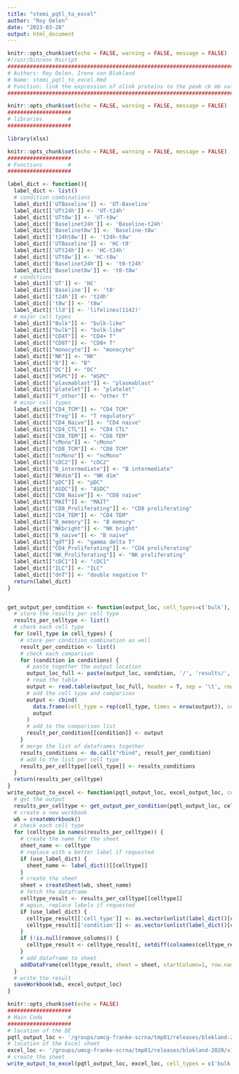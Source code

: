 ```yaml
---
title: "stemi_pqtl_to_excel"
author: "Roy Oelen"
date: "2023-03-28"
output: html_document
---
```


```r
knitr::opts_chunk$set(echo = FALSE, warning = FALSE, message = FALSE)
#!/usr/bin/env Rscript
############################################################################################################################
# Authors: Roy Oelen, Irene van Blokland
# Name: stemi_pqtl_to_excel.Rmd
# Function: link the expression of olink proteins to the peak ck mb values
############################################################################################################################
```

```r
knitr::opts_chunk$set(echo = FALSE, warning = FALSE, message = FALSE)
####################
# libraries        #
####################

library(xlsx)

```

```r
knitr::opts_chunk$set(echo = FALSE, warning = FALSE, message = FALSE)
####################
# Functions        #
####################

label_dict <- function(){
  label_dict <- list()
  # condition combinations
  label_dict[['UTBaseline']] <- 'UT-Baseline'
  label_dict[['UTt24h']] <- 'UT-t24h'
  label_dict[['UTt8w']] <- 'UT-t8w'
  label_dict[['Baselinet24h']] <- 'Baseline-t24h'
  label_dict[['Baselinet8w']] <- 'Baseline-t8w'
  label_dict[['t24ht8w']] <- 't24h-t8w'
  label_dict[['UTBaseline']] <- 'HC-t0'
  label_dict[['UTt24h']] <- 'HC-t24h'
  label_dict[['UTt8w']] <- 'HC-t8w'
  label_dict[['Baselinet24h']] <- 't0-t24h'
  label_dict[['Baselinet8w']] <- 't0-t8w'
  # conditions
  label_dict[['UT']] <- 'HC'
  label_dict[['Baseline']] <- 't0'
  label_dict[['t24h']] <- 't24h'
  label_dict[['t8w']] <- 't8w'
  label_dict[['lld']] <- 'lifelines(1142)'
  # major cell types
  label_dict[["Bulk"]] <- "bulk-like"
  label_dict[["bulk"]] <- "bulk-like"
  label_dict[["CD4T"]] <- "CD4+ T"
  label_dict[["CD8T"]] <- "CD8+ T"
  label_dict[["monocyte"]] <- "monocyte"
  label_dict[["NK"]] <- "NK"
  label_dict[["B"]] <- "B"
  label_dict[["DC"]] <- "DC"
  label_dict[["HSPC"]] <- "HSPC"
  label_dict[["plasmablast"]] <- "plasmablast"
  label_dict[["platelet"]] <- "platelet"
  label_dict[["T_other"]] <- "other T"
  # minor cell types
  label_dict[["CD4_TCM"]] <- "CD4 TCM"
  label_dict[["Treg"]] <- "T regulatory"
  label_dict[["CD4_Naive"]] <- "CD4 naive"
  label_dict[["CD4_CTL"]] <- "CD4 CTL"
  label_dict[["CD8_TEM"]] <- "CD8 TEM"
  label_dict[["cMono"]] <- "cMono"
  label_dict[["CD8_TCM"]] <- "CD8 TCM"
  label_dict[["ncMono"]] <- "ncMono"
  label_dict[["cDC2"]] <- "cDC2"
  label_dict[["B_intermediate"]] <- "B intermediate"
  label_dict[["NKdim"]] <- "NK dim"
  label_dict[["pDC"]] <- "pDC"
  label_dict[["ASDC"]] <- "ASDC"
  label_dict[["CD8_Naive"]] <- "CD8 naive"
  label_dict[["MAIT"]] <- "MAIT"
  label_dict[["CD8_Proliferating"]] <- "CD8 proliferating"
  label_dict[["CD4_TEM"]] <- "CD4 TEM"
  label_dict[["B_memory"]] <- "B memory"
  label_dict[["NKbright"]] <- "NK bright"
  label_dict[["B_naive"]] <- "B naive"
  label_dict[["gdT"]] <- "gamma delta T"
  label_dict[["CD4_Proliferating"]] <- "CD4 proliferating"
  label_dict[["NK_Proliferating"]] <- "NK proliferating"
  label_dict[["cDC1"]] <- "cDC1"
  label_dict[["ILC"]] <- "ILC"
  label_dict[["dnT"]] <- "double negative T"
  return(label_dict)
}


get_output_per_condition <- function(output_loc, cell_types=c('bulk'), conditions=c('Baseline', 't24h', 't8w', 'lld')) {
  # store the results per cell type
  results_per_celltype <- list()
  # check each cell type
  for (cell_type in cell_types) {
    # store per condition combination as well
    result_per_condition <- list()
    # check each comparison
    for (condition in conditions) {
      # paste together the output location
      output_loc_full <- paste(output_loc, condition, '/', 'results/', cell_type, '_expression/', 'eQTLsFDR0.05-ProbeLevel.txt.gz' , sep = '')
      # read the table
      output <- read.table(output_loc_full, header = T, sep = '\t', row.names = 1)
      # add the cell type and comparison
      output <- cbind(
        data.frame(cell_type = rep(cell_type, times = nrow(output)), condition = rep(condition, times = nrow(output)), gene = rownames(output)),
        output
      )
      # add to the comparison list
      result_per_condition[[condition]] <- output
    }
    # merge the list of dataframes together
    results_conditions <- do.call("rbind", result_per_condition)
    # add to the list per cell type
    results_per_celltype[[cell_type]] <- results_conditions
  }
  return(results_per_celltype)
}
write_output_to_excel <- function(pqtl_output_loc, excel_output_loc, cell_types=c('bulk'), conditions=c('Baseline', 't24h', 't8w', 'lld'), use_label_dict=T, remove_columns=c()) {
  # get the output
  results_per_celltype <- get_output_per_condition(pqtl_output_loc, cell_types, conditions)
  # create a new workbook
  wb = createWorkbook()
  # check each cell type
  for (celltype in names(results_per_celltype)) {
    # create the name for the sheet
    sheet_name <- celltype
    # replace with a better label if requested
    if (use_label_dict) {
      sheet_name <- label_dict()[[celltype]]
    }
    # create the sheet
    sheet = createSheet(wb, sheet_name)
    # fetch the dataframe
    celltype_result <- results_per_celltype[[celltype]]
    # again, replace labels if requested
    if (use_label_dict) {
      celltype_result[['cell_type']] <- as.vector(unlist(label_dict()[celltype_result[['cell_type']]]))
      celltype_result[['condition']] <- as.vector(unlist(label_dict()[celltype_result[['condition']]]))
    }
    if (!is.null(remove_columns)) {
      celltype_result <- celltype_result[, setdiff(colnames(celltype_result), remove_columns)]
    }
    # add dataframe to sheet
    addDataFrame(celltype_result, sheet = sheet, startColumn=1, row.names=FALSE)
  }
  # write the result
  saveWorkbook(wb, excel_output_loc)
}

```

```r
knitr::opts_chunk$set(echo = FALSE)
####################
# Main Code        #
####################
# location of the DE
pqtl_output_loc <- '/groups/umcg-franke-scrna/tmp01/releases/blokland-2020/v1/qtl_mapping/pqtl/emp/olink/'
# location of the Excel sheet
excel_loc <- '/groups/umcg-franke-scrna/tmp01/releases/blokland-2020/v1/qtl_mapping/pqtl/emp_olink_aragam.xlsx'
# create the sheet
write_output_to_excel(pqtl_output_loc, excel_loc, cell_types = c('bulk'))
```
